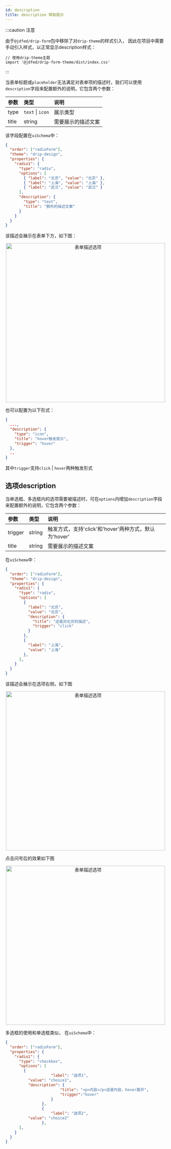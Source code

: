 ```yaml
---
id: description
title: description 帮助提示
---
```




:::caution 注意

由于`@jdfed/drip-form`包中移除了对`drip-theme`的样式引入，
因此在项目中需要手动引入样式，以正常显示description样式：
```
// 使用drip-theme主题
import '@jdfed/drip-form-theme/dist/index.css'
```

:::

当表单标题或`placeholder`无法满足对表单项的描述时，我们可以使用`description`字段来配置额外的说明，它包含两个参数：

| 参数  | 类型   | 说明               |
| :---- | :----- | :----------------- |
| type  | `text` \| `icon` | 展示类型           |
| title | string | 需要展示的描述文案 |

该字段配置在`uiSchema`中：

```json title="uiSchema.json" {12,13,14}
{
  "order": ["radioForm"],
  "theme": "drip-design",
  "properties": {
    "radio1": {
      "type": "radio",
      "options": [
        { "label": "北京", "value": "北京" },
        { "label": "上海", "value": "上海" },
        { "label": "武汉", "value": "武汉" }
      ],
      "description": {
        "type": "text",
        "title": "额外的描述文案"
      }
    }
  }
}
```

该描述会展示在表单下方，如下图：

<p align="center">
    <img alt="表单描述选项" src='https://storage.360buyimg.com/imgtools/2529901c67-83760400-4cf9-11ec-a98c-659ccf3eecae.jpeg' width="500px" />
</p>

也可以配置为以下形式：
```json title="uiSchema.json"
{
  ...,
  "description": {
    "type": "icon",
    "title": "hover触发提示",
    "trigger": "hover"
  },
  ..
}
```
其中`trigger`支持`click` | `hover`两种触发形式

## 选项description
当单选框、多选框内的选项需要被描述时，可在`options`内增加`description`字段来配置额外的说明，它包含两个参数：

| 参数  | 类型   | 说明               |
| :---- | :----- | :----------------- |
| trigger  | string | 触发方式，支持'click'和'hover'两种方式，默认为'hover'         |
| title | string | 需要展示的描述文案 |

在`uiSchema`中：

```json title="uiSchema.json" {12,13,14}
{
  "order": ["radioForm"],
  "theme": "drip-design",
  "properties": {
    "radio1": {
      "type": "radio",
      "options": [
        {
          "label": "北京",
          "value": "北京",
          "description": {
            "title": "这是对北京的描述",
            "trigger": "click"
          }
        },
        {
          "label": "上海",
          "value": "上海"
        },
      ],
    }
  }
}
```

该描述会展示在选项右侧，如下图

<p align="center">
    <img alt="表单描述选项" src='https://storage.360buyimg.com/imgtools/6578f72f0f-86173bc0-4cf9-11ec-9620-6d9821f0161f.jpeg' width="500px" />
</p>

点击问号后的效果如下图

<p align="center">
    <img alt="表单描述选项" src='https://storage.360buyimg.com/imgtools/77771d85fe-83983200-4cf9-11ec-ba01-fb2536faa70c.jpeg' width="500px" />
</p>

多选框的使用和单选框类似，
在`uiSchema`中：

```json title="uiSchema.json" {12,13,14}
{
  "order": ["radioForm"],
  "properties": {
    "radio1": {
      "type": "checkbox",
      "options": [
        {
					"label": "选项1",
          "value": "choice1",
          "description": {
						"title": "<p>内容</p>这是内容，hover展开",
						"trigger":"hover"
					}
				},
				{
					"label": "选项2",
          "value": "choice2"
				},
      ],
    }
  }
}
```
